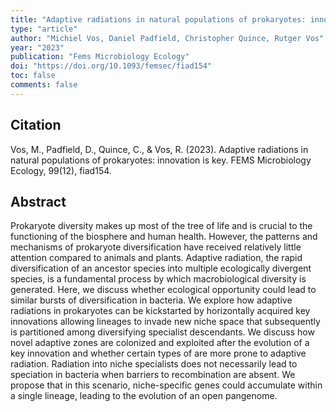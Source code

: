 ```yaml
---
title: "Adaptive radiations in natural populations of prokaryotes: innovation is key."
type: "article"
author: "Michiel Vos, Daniel Padfield, Christopher Quince, Rutger Vos"
year: "2023"
publication: "Fems Microbiology Ecology"
doi: "https://doi.org/10.1093/femsec/fiad154"
toc: false
comments: false
---
```


## Citation

Vos, M., Padfield, D., Quince, C., & Vos, R. (2023). Adaptive radiations in natural populations of prokaryotes: innovation is key. FEMS Microbiology Ecology, 99(12), fiad154.

## Abstract

Prokaryote diversity makes up most of the tree of life and is crucial to the functioning of the biosphere and human health. However, the patterns and mechanisms of prokaryote diversification have received relatively little attention compared to animals and plants. Adaptive radiation, the rapid diversification of an ancestor species into multiple ecologically divergent species, is a fundamental process by which macrobiological diversity is generated. Here, we discuss whether ecological opportunity could lead to similar bursts of diversification in bacteria. We explore how adaptive radiations in prokaryotes can be kickstarted by horizontally acquired key innovations allowing lineages to invade new niche space that subsequently is partitioned among diversifying specialist descendants. We discuss how novel adaptive zones are colonized and exploited after the evolution of a key innovation and whether certain types of are more prone to adaptive radiation. Radiation into niche specialists does not necessarily lead to speciation in bacteria when barriers to recombination are absent. We propose that in this scenario, niche-specific genes could accumulate within a single lineage, leading to the evolution of an open pangenome.
